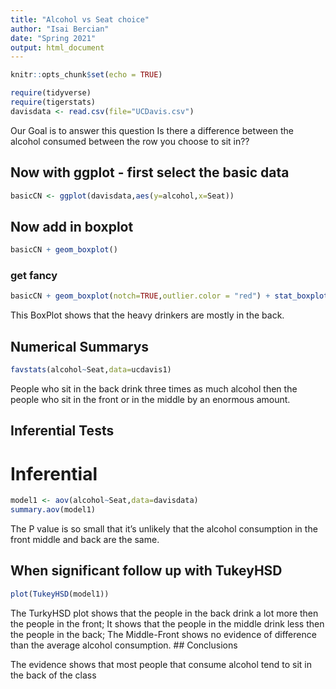 ```yaml
---
title: "Alcohol vs Seat choice"
author: "Isai Bercian"
date: "Spring 2021"
output: html_document
---
```


```r
knitr::opts_chunk$set(echo = TRUE)
```

```r
require(tidyverse)
require(tigerstats)
davisdata <- read.csv(file="UCDavis.csv") 
```
 Our Goal is to answer this question Is there a difference between the alcohol consumed between the row
 you choose to sit in??

## Now with ggplot - first select the basic data


   ```r
basicCN <- ggplot(davisdata,aes(y=alcohol,x=Seat))
```
## Now add in boxplot

```r
basicCN + geom_boxplot()
```
  
  
### get fancy  

```r
basicCN + geom_boxplot(notch=TRUE,outlier.color = "red") + stat_boxplot(geom ='errorbar') + labs(title="Fancy notch boxplot \n with 2 lines")
```


This BoxPlot shows that the heavy drinkers are mostly in the back.

## Numerical Summarys 

```r
favstats(alcohol~Seat,data=ucdavis1)
```

People who sit in the back drink three times as much alcohol then the people who sit in the front or in the middle by an enormous amount.

## Inferential Tests

# Inferential

```r
model1 <- aov(alcohol~Seat,data=davisdata)
summary.aov(model1)
```
The P value is so small that it's unlikely that the alcohol consumption in the front middle and back are the same.

## When significant follow up with TukeyHSD  

```r
plot(TukeyHSD(model1))
```
The TurkyHSD plot shows that the people in the back drink a lot more then the people in the front; It shows that the people in the middle drink less then the people in the back; The Middle-Front shows no evidence of difference than the average alcohol consumption.
## Conclusions

The evidence shows that most people that consume alcohol tend to sit in the back of the class 

